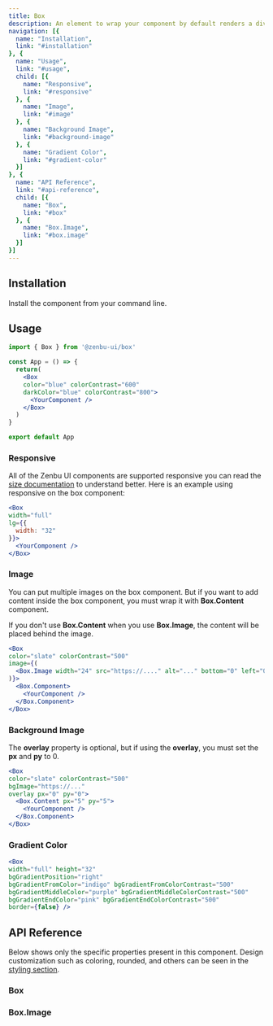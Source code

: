 ```yaml
---
title: Box
description: An element to wrap your component by default renders a div element.
navigation: [{
  name: "Installation",
  link: "#installation"
}, {
  name: "Usage",
  link: "#usage",
  child: [{
    name: "Responsive",
    link: "#responsive"
  }, {
    name: "Image",
    link: "#image"
  }, {
    name: "Background Image",
    link: "#background-image"
  }, {
    name: "Gradient Color",
    link: "#gradient-color"
  }]
}, {
  name: "API Reference",
  link: "#api-reference",
  child: [{
    name: "Box",
    link: "#box"
  }, {
    name: "Box.Image",
    link: "#box.image"
  }]
}]
---
```


<PreviewBox />

## Installation
Install the component from your command line.

<NpmInstall packageName="@zenbu-ui/box" />

## Usage
```jsx
import { Box } from '@zenbu-ui/box'

const App = () => {
  return(
    <Box
    color="blue" colorContrast="600"
    darkColor="blue" colorContrast="800">
      <YourComponent />
    </Box>
  )
}

export default App
```

### Responsive
All of the Zenbu UI components are supported responsive you can read the [size documentation](/docs/size) to understand better. Here is an example using responsive on the box component:

```jsx
<Box
width="full"
lg={{
  width: "32"
}}>
  <YourComponent />
</Box>
```

### Image
You can put multiple images on the box component. But if you want to add content inside the box component, you must wrap it with **Box.Content** component.

If you don't use **Box.Content** when you use **Box.Image**, the content will be placed behind the image.

<PreviewBoxImage />

```jsx
<Box
color="slate" colorContrast="500"
image={(
  <Box.Image width="24" src="https://...." alt="..." bottom="0" left="0" />
)}>
  <Box.Component>
    <YourComponent />
  </Box.Component>
</Box>
```

### Background Image
The **overlay** property is optional, but if using the **overlay**, you must set the **px** and **py** to 0.

<PreviewBoxBgImage />

```jsx
<Box
color="slate" colorContrast="500"
bgImage="https://..."
overlay px="0" py="0">
  <Box.Content px="5" py="5">
    <YourComponent />
  </Box.Component>
</Box>
```

### Gradient Color
<PreviewBoxGradient />

```jsx
<Box
width="full" height="32"
bgGradientPosition="right"
bgGradientFromColor="indigo" bgGradientFromColorContrast="500"
bgGradientMiddleColor="purple" bgGradientMiddleColorContrast="500"
bgGradientEndColor="pink" bgGradientEndColorContrast="500"
border={false} />
```

## API Reference
Below shows only the specific properties present in this component. Design customization such as coloring, rounded, and others can be seen in the [styling section](/docs/styling).

### Box
<BoxProps />

### Box.Image
<BoxImageProps />
